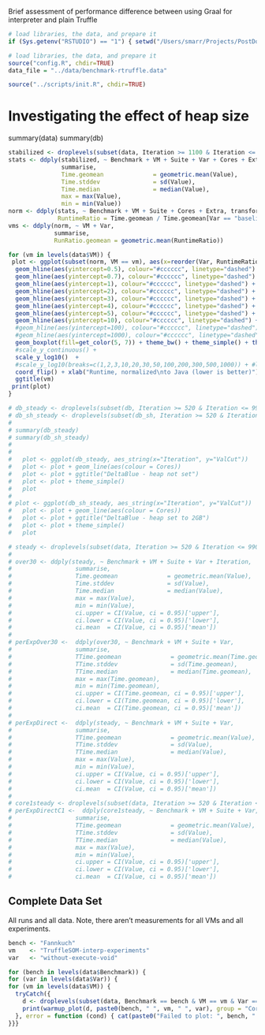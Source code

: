 Brief assessment of performance difference between using Graal for
interpreter and plain Truffle

```r
# load libraries, the data, and prepare it
if (Sys.getenv("RSTUDIO") == "1") { setwd("/Users/smarr/Projects/PostDoc/COMPARE-TRACE-EVAL/experiments/jit-jitter/") }

# load libraries, the data, and prepare it
source("config.R", chdir=TRUE)
data_file = "../data/benchmark-rtruffle.data"

source("../scripts/init.R", chdir=TRUE)
```



# Investigating the effect of heap size

summary(data)
summary(db)
```r
stabilized <- droplevels(subset(data, Iteration >= 1100 & Iteration <= 1450))
stats <- ddply(stabilized, ~ Benchmark + VM + Suite + Var + Cores + Extra,
               summarise,
               Time.geomean              = geometric.mean(Value),
               Time.stddev               = sd(Value),
               Time.median               = median(Value),
               max = max(Value),
               min = min(Value))
norm <- ddply(stats, ~ Benchmark + VM + Suite + Cores + Extra, transform,
              RuntimeRatio = Time.geomean / Time.geomean[Var == "baseline"])
vms <- ddply(norm, ~ VM + Var,
             summarise,
             RunRatio.geomean = geometric.mean(RuntimeRatio))
```

```r
for (vm in levels(data$VM)) {
 plot <- ggplot(subset(norm, VM == vm), aes(x=reorder(Var, RuntimeRatio, FUN=function (x) -median(x)), Var, y=RuntimeRatio)) +
  geom_hline(aes(yintercept=0.5), colour="#cccccc", linetype="dashed") +
  geom_hline(aes(yintercept=0.7), colour="#cccccc", linetype="dashed") +
  geom_hline(aes(yintercept=1), colour="#cccccc", linetype="dashed") +
  geom_hline(aes(yintercept=2), colour="#cccccc", linetype="dashed") +
  geom_hline(aes(yintercept=3), colour="#cccccc", linetype="dashed") +
  geom_hline(aes(yintercept=4), colour="#cccccc", linetype="dashed") +
  geom_hline(aes(yintercept=5), colour="#cccccc", linetype="dashed") +
  geom_hline(aes(yintercept=10), colour="#cccccc", linetype="dashed") +
  #geom_hline(aes(yintercept=100), colour="#cccccc", linetype="dashed") +
  #geom_hline(aes(yintercept=1000), colour="#cccccc", linetype="dashed") +
  geom_boxplot(fill=get_color(5, 7)) + theme_bw() + theme_simple() + theme(axis.text.x = element_text(angle= 90, vjust=0.5, hjust=1)) +
  #scale_y_continuous() +
  scale_y_log10()  +
  #scale_y_log10(breaks=c(1,2,3,10,20,30,50,100,200,300,500,1000)) + #limit=c(0,30), breaks=seq(0,100,5), expand = c(0,0)
  coord_flip() + xlab("Runtime, normalized\nto Java (lower is better)") +
  ggtitle(vm)
 print(plot)
}
```



```r
# db_steady <- droplevels(subset(db, Iteration >= 520 & Iteration <= 990))
# db_sh_steady <- droplevels(subset(db_sh, Iteration >= 520 & Iteration <= 990))
# 
# summary(db_steady)
# summary(db_sh_steady)
# 
# 
#   plot <- ggplot(db_steady, aes_string(x="Iteration", y="ValCut"))
#   plot <- plot + geom_line(aes(colour = Cores))
#   plot <- plot + ggtitle("DeltaBlue - heap not set")
#   plot <- plot + theme_simple()
#   plot
# 
# plot <- ggplot(db_sh_steady, aes_string(x="Iteration", y="ValCut"))
#   plot <- plot + geom_line(aes(colour = Cores))
#   plot <- plot + ggtitle("DeltaBlue - heap set to 2GB")
#   plot <- plot + theme_simple()
#   plot
```




```r
# steady <- droplevels(subset(data, Iteration >= 520 & Iteration <= 990))
# 
# over30 <- ddply(steady, ~ Benchmark + VM + Suite + Var + Iteration,
#                  summarise,
#                  Time.geomean              = geometric.mean(Value),
#                  Time.stddev               = sd(Value),
#                  Time.median               = median(Value),
#                  max = max(Value),
#                  min = min(Value),
#                  ci.upper = CI(Value, ci = 0.95)['upper'],
#                  ci.lower = CI(Value, ci = 0.95)['lower'],
#                  ci.mean  = CI(Value, ci = 0.95)['mean'])
# 
# perExpOver30 <-  ddply(over30, ~ Benchmark + VM + Suite + Var,
#                  summarise,
#                  TTime.geomean              = geometric.mean(Time.geomean),
#                  TTime.stddev               = sd(Time.geomean),
#                  TTime.median               = median(Time.geomean),
#                  max = max(Time.geomean),
#                  min = min(Time.geomean),
#                  ci.upper = CI(Time.geomean, ci = 0.95)['upper'],
#                  ci.lower = CI(Time.geomean, ci = 0.95)['lower'],
#                  ci.mean  = CI(Time.geomean, ci = 0.95)['mean'])
# 
# perExpDirect <-  ddply(steady, ~ Benchmark + VM + Suite + Var,
#                  summarise,
#                  TTime.geomean              = geometric.mean(Value),
#                  TTime.stddev               = sd(Value),
#                  TTime.median               = median(Value),
#                  max = max(Value),
#                  min = min(Value),
#                  ci.upper = CI(Value, ci = 0.95)['upper'],
#                  ci.lower = CI(Value, ci = 0.95)['lower'],
#                  ci.mean  = CI(Value, ci = 0.95)['mean'])
# 
# core1steady <- droplevels(subset(data, Iteration >= 520 & Iteration <= 990 & Cores == 1))
# perExpDirectC1 <-  ddply(core1steady, ~ Benchmark + VM + Suite + Var,
#                  summarise,
#                  TTime.geomean              = geometric.mean(Value),
#                  TTime.stddev               = sd(Value),
#                  TTime.median               = median(Value),
#                  max = max(Value),
#                  min = min(Value),
#                  ci.upper = CI(Value, ci = 0.95)['upper'],
#                  ci.lower = CI(Value, ci = 0.95)['lower'],
#                  ci.mean  = CI(Value, ci = 0.95)['mean'])
```


## Complete Data Set

All runs and all data. Note, there aren't measurements for all VMs and all
experiments.

```r
bench <- "Fannkuch"
vm    <- "TruffleSOM-interp-experiments"
var   <- "without-execute-void"

for (bench in levels(data$Benchmark)) {
for (var in levels(data$Var)) {
for (vm in levels(data$VM)) {
  tryCatch({
    d <- droplevels(subset(data, Benchmark == bench & VM == vm & Var == var))
    print(warmup_plot(d, paste0(bench, " ", vm, " ", var), group = "Cores"))
  }, error = function (cond) { cat(paste0("Failed to plot: ", bench, " ", vm, " ", var)) })
}}}
```
